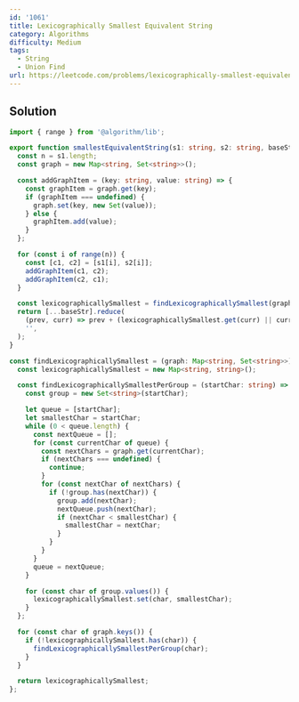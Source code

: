 ```yaml
---
id: '1061'
title: Lexicographically Smallest Equivalent String
category: Algorithms
difficulty: Medium
tags:
  - String
  - Union Find
url: https://leetcode.com/problems/lexicographically-smallest-equivalent-string
---
```


## Solution

```typescript showLineNumbers
import { range } from '@algorithm/lib';

export function smallestEquivalentString(s1: string, s2: string, baseStr: string): string {
  const n = s1.length;
  const graph = new Map<string, Set<string>>();

  const addGraphItem = (key: string, value: string) => {
    const graphItem = graph.get(key);
    if (graphItem === undefined) {
      graph.set(key, new Set(value));
    } else {
      graphItem.add(value);
    }
  };

  for (const i of range(n)) {
    const [c1, c2] = [s1[i], s2[i]];
    addGraphItem(c1, c2);
    addGraphItem(c2, c1);
  }

  const lexicographicallySmallest = findLexicographicallySmallest(graph);
  return [...baseStr].reduce(
    (prev, curr) => prev + (lexicographicallySmallest.get(curr) || curr),
    '',
  );
}

const findLexicographicallySmallest = (graph: Map<string, Set<string>>): Map<string, string> => {
  const lexicographicallySmallest = new Map<string, string>();

  const findLexicographicallySmallestPerGroup = (startChar: string) => {
    const group = new Set<string>(startChar);

    let queue = [startChar];
    let smallestChar = startChar;
    while (0 < queue.length) {
      const nextQueue = [];
      for (const currentChar of queue) {
        const nextChars = graph.get(currentChar);
        if (nextChars === undefined) {
          continue;
        }
        for (const nextChar of nextChars) {
          if (!group.has(nextChar)) {
            group.add(nextChar);
            nextQueue.push(nextChar);
            if (nextChar < smallestChar) {
              smallestChar = nextChar;
            }
          }
        }
      }
      queue = nextQueue;
    }

    for (const char of group.values()) {
      lexicographicallySmallest.set(char, smallestChar);
    }
  };

  for (const char of graph.keys()) {
    if (!lexicographicallySmallest.has(char)) {
      findLexicographicallySmallestPerGroup(char);
    }
  }

  return lexicographicallySmallest;
};
```

